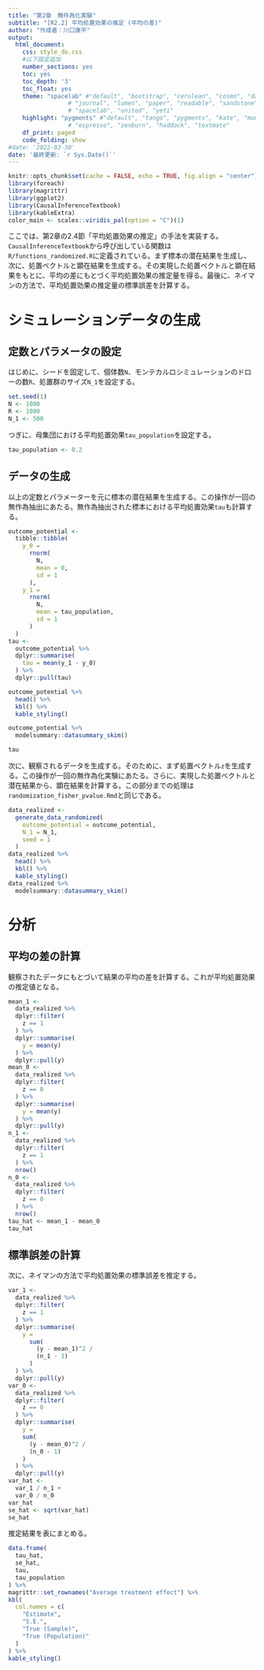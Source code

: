 ```yaml
---
title: "第2章　無作為化実験"
subtitle: "[R2.2] 平均処置効果の推定 (平均の差)"
author: "作成者：川口康平"
output: 
  html_document:
    css: style_do.css
    #以下設定追加
    number_sections: yes
    toc: yes
    toc_depth: '3'
    toc_float: yes
    theme: "spacelab" #"default", "bootstrap", "cerulean", "cosmo", "darkly", "flatly",
                 # "journal", "lumen", "paper", "readable", "sandstone", "simplex",
                 # "spacelab", "united", "yeti"
    highlight: "pygments" #"default", "tango", "pygments", "kate", "monochrome",
                 # "espresso", "zenburn", "haddock", "textmate"
    df_print: paged
    code_folding: show
#date: '2022-03-30'
date: '最終更新: `r Sys.Date()`'
---
```


```r
knitr::opts_chunk$set(cache = FALSE, echo = TRUE, fig.align = "center")
library(foreach)
library(magrittr)
library(ggplot2)
library(CausalInferenceTextbook)
library(kableExtra)
color_main <- scales::viridis_pal(option = "C")(1)
```

ここでは、第2章の2.4節「平均処置効果の推定」の手法を実装する。
`CausalInferenceTextbook`から呼び出している関数は`R/functions_randomized.R`に定義されている。まず標本の潜在結果を生成し、次に、処置ベクトルと顕在結果を生成する。その実現した処置ベクトルと顕在結果をもとに、平均の差にもとづく平均処置効果の推定量を得る。最後に、ネイマンの方法で、平均処置効果の推定量の標準誤差を計算する。

# シミュレーションデータの生成

## 定数とパラメータの設定

はじめに、シードを固定して、個体数`N`、モンテカルロシミュレーションのドローの数`R`、処置群のサイズ`N_1`を設定する。

```r
set.seed(1)
N <- 1000
R <- 1000
N_1 <- 500
```

つぎに、母集団における平均処置効果`tau_population`を設定する。

```r
tau_population <- 0.2
```

## データの生成

以上の定数とパラメーターを元に標本の潜在結果を生成する。この操作が一回の無作為抽出にあたる。無作為抽出された標本における平均処置効果`tau`も計算する。

```r
outcome_potential <-
  tibble::tibble(
    y_0 = 
      rnorm(
        N, 
        mean = 0, 
        sd = 1
      ),
    y_1 = 
      rnorm(
        N, 
        mean = tau_population, 
        sd = 1
      )
  )
tau <-
  outcome_potential %>%
  dplyr::summarise(
    tau = mean(y_1 - y_0)
  ) %>%
  dplyr::pull(tau)

outcome_potential %>%
  head() %>%
  kbl() %>%
  kable_styling()

outcome_potential %>%
  modelsummary::datasummary_skim()

tau
```

次に、観察されるデータを生成する。そのために、まず処置ベクトル`z`を生成する。この操作が一回の無作為化実験にあたる。さらに、実現した処置ベクトルと潜在結果から、顕在結果を計算する。この部分までの処理は`randomization_fisher_pvalue.Rmd`と同じである。


```r
data_realized <-
  generate_data_randomized(
    outcome_potential = outcome_potential,
    N_1 = N_1,
    seed = 1
  )
data_realized %>%
  head() %>%
  kbl() %>%
  kable_styling()
data_realized %>%
  modelsummary::datasummary_skim()
```


# 分析

## 平均の差の計算

観察されたデータにもとづいて結果の平均の差を計算する。これが平均処置効果の推定値となる。


```r
mean_1 <- 
  data_realized %>% 
  dplyr::filter(
    z == 1
  ) %>%
  dplyr::summarise(
    y = mean(y)
  ) %>%
  dplyr::pull(y)
mean_0 <- 
  data_realized %>% 
  dplyr::filter(
    z == 0
  ) %>%
  dplyr::summarise(
    y = mean(y)
  ) %>%
  dplyr::pull(y)
n_1 <-   
  data_realized %>% 
  dplyr::filter(
    z == 1
  ) %>%
  nrow()
n_0 <-   
  data_realized %>% 
  dplyr::filter(
    z == 0
  ) %>%
  nrow()
tau_hat <- mean_1 - mean_0
tau_hat
```

## 標準誤差の計算

次に、ネイマンの方法で平均処置効果の標準誤差を推定する。


```r
var_1 <- 
  data_realized %>% 
  dplyr::filter(
    z == 1
  ) %>%
  dplyr::summarise(
    y = 
      sum(
        (y - mean_1)^2 / 
        (n_1 - 1)
      )
  ) %>%
  dplyr::pull(y)
var_0 <- 
  data_realized %>% 
  dplyr::filter(
    z == 0
  ) %>%
  dplyr::summarise(
    y = 
    sum(
      (y - mean_0)^2 / 
      (n_0 - 1)
    )
  ) %>%
  dplyr::pull(y)
var_hat <-
  var_1 / n_1 + 
  var_0 / n_0
var_hat
se_hat <- sqrt(var_hat)
se_hat
```

推定結果を表にまとめる。

```r
data.frame(
  tau_hat,
  se_hat,
  tau,
  tau_population
) %>%
magrittr::set_rownames("Average treatment effect") %>%
kbl(
  col.names = c(
    "Estimate",
    "S.E.",
    "True (Sample)",
    "True (Population)"
  )
) %>%
kable_styling()
```

